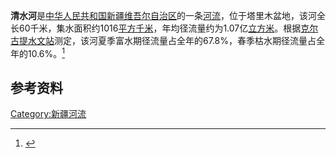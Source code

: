 '''清水河'''是[[中华人民共和国|中华人民共和国]][[新疆维吾尔自治区|新疆维吾尔自治区]]的一条[[河流|河流]]，位于塔里木盆地，该河全长60千米，集水面积约1016[[平方千米|平方千米]]，年均径流量约为1.07亿[[立方米|立方米]]。根据[[克尔古提水文站|克尔古提水文站]]测定，该河夏季富水期径流量占全年的67.8%，春季枯水期径流量占全年的10.6%。<ref>{{cite book|author=马秀峰等|title=《西北内陆河区水旱灾害》|year=1999|publisher=黄河水利出版社|location=郑州|isbn=7-80621-267-1}}</ref>

== 参考资料 ==
{{reflist}}

[[Category:新疆河流|Category:新疆河流]]